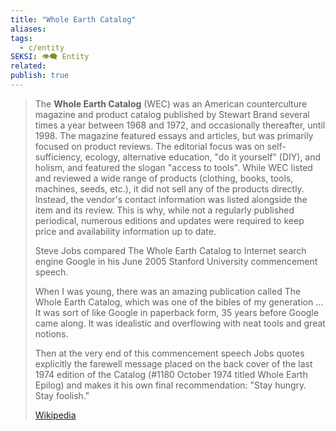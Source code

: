 ```yaml
---
title: "Whole Earth Catalog"
aliases: 
tags:
  - c/entity
SEKSI: 👁️‍🗨️ Entity
related:
publish: true
---
```


> The **Whole Earth Catalog** (WEC) was an American counterculture magazine and product catalog published by Stewart Brand several times a year between 1968 and 1972, and occasionally thereafter, until 1998. The magazine featured essays and articles, but was primarily focused on product reviews. The editorial focus was on self-sufficiency, ecology, alternative education, "do it yourself" (DIY), and holism, and featured the slogan "access to tools". While WEC listed and reviewed a wide range of products (clothing, books, tools, machines, seeds, etc.), it did not sell any of the products directly. Instead, the vendor's contact information was listed alongside the item and its review. This is why, while not a regularly published periodical, numerous editions and updates were required to keep price and availability information up to date.
>
> Steve Jobs compared The Whole Earth Catalog to Internet search engine Google in his June 2005 Stanford University commencement speech. 
>
> 
>
> When I was young, there was an amazing publication called The Whole Earth Catalog, which was one of the bibles of my generation ... It was sort of like Google in paperback form, 35 years before Google came along. It was idealistic and overflowing with neat tools and great notions. 
>
> Then at the very end of this commencement speech Jobs quotes explicitly the farewell message placed on the back cover of the last 1974 edition of the Catalog (#1180 October 1974 titled Whole Earth Epilog) and makes it his own final recommendation: "Stay hungry. Stay foolish."
>
> [Wikipedia](https://en.wikipedia.org/wiki/Whole%20Earth%20Catalog)
